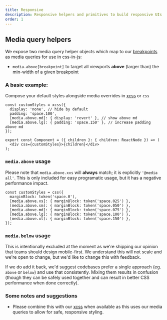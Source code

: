 ```yaml
---
title: Responsive
description: Responsive helpers and primitives to build responsive UIs with
order: 1
---
```


## Media query helpers

We expose two media query helper objects which map to our [breakpoints](/components/grid/usage#breakpoints) as media queries for use in css-in-js:
 - `media.above[breakpoint]` to target all viewports **above** (larger than) the min-width of a given breakpoint

### A basic example:

Compose your default styles alongside media overrides in [xcss](/components/primitives/xcss) or `css`

```tsx
const customStyles = xcss({
  display: 'none', // hide by default
  padding: 'space.100',
  [media.above.md]: { display: 'revert' }, // show above md
  [media.above.lg]: { padding: 'space.150' }, // increase padding above md
});

export const Component = ({ children }: { children: ReactNode }) => (
  <div css={customStyles}>{children}</div>
);
```

### `media.above` usage

Please note that `media.above.xxs` will **always** match; it is explicitly `'@media all'`.  This is only included for easy programatic usage, but it has a negative performance impact.

```tsx
const customStyles = css({
  marginBlock: token('space.0'),
  [media.above.xs]: { marginBlock: token('space.025') },
  [media.above.sm]: { marginBlock: token('space.050') },
  [media.above.md]: { marginBlock: token('space.075') },
  [media.above.lg]: { marginBlock: token('space.100') },
  [media.above.xl]: { marginBlock: token('space.150') },
});
```

### `media.below` usage

This is intentionally excluded at the moment as we're shipping our opinion that teams should design mobile-first.
We understand this will not scale and we're open to change, but we'd like to change this with feedback.

If we do add it back, we'd suggest codebases prefer a single approach (eg. `above` or `below`) and use that consistently.  Mixing them results in confusion (though they can be safely used together and can result in better CSS performance when done correctly).

### Some notes and suggestions

- Please combine this with our [xcss](/components/primitives/xcss) when available as this uses our media queries to allow for safe, responsive styling.
